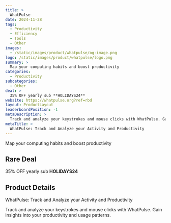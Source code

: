 ```yaml
---
title: >
  WhatPulse
date: 2024-11-28
tags:
  - Productivity
  - Efficiency
  - Tools
  - Other
images:
  - /static/images/product/whatpulse/og-image.png
logo: /static/images/product/whatpulse/logo.png
summary: >
  Map your computing habits and boost productivity
categories:
  - Productivity
subcategories:
  - Other
deal: >
  35% OFF yearly sub **HOLIDAYS24**
website: https://whatpulse.org?ref=rbd
layout: ProductLayout
leaderboardPosition: -1
metaDescription: >
  Track and analyze your keystrokes and mouse clicks with WhatPulse. Gain insights into your productivity and usage patterns.
metaTitle: >
  WhatPulse: Track and Analyze your Activity and Productivity
---
```

Map your computing habits and boost productivity

## Rare Deal

35% OFF yearly sub **HOLIDAYS24**

## Product Details

WhatPulse: Track and Analyze your Activity and Productivity

Track and analyze your keystrokes and mouse clicks with WhatPulse. Gain insights into your productivity and usage patterns.
